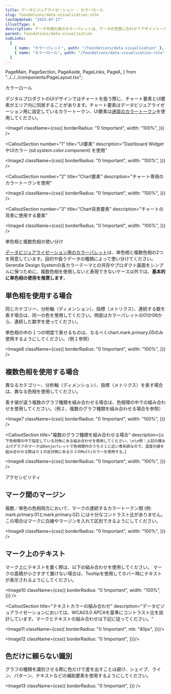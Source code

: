 ```yaml
---
title: データビジュアライゼーション - カラーロール
slug: foundations/data-visualization-role
lastUpdated: "2025-07-17"
illustType: A
description: データ可視化用のカラーパレットは、データの性質に合わせてデザイントークンの使い分けが必要です。またアクセシビリティ上の配慮も重要です。
parent: foundations/data-visualization
subLinks:
  [
    { name: "カラーパレット", path: "/foundations/data-visualization" },
    { name: "カラーロール", path: "/foundations/data-visualization-role" },
  ]
---
```


  PageMain,
  PageSection,
  PageAside,
  PageLinks,
  PageA,
} from "../../../components/PageLayout.tsx";

<PageSection>
  <PageHeadLine number={1}>カラーロール</PageHeadLine>

デジタルプロダクトのUIデザインではチャートを扱う際に、チャート要素とUI要素がエリア内に同居することがあります。チャート要素はデータビジュアライゼーション用に設定しているカラートークン、UI要素は[通常のカラートークン](/foundations/color)を使用してください。

<Image1
  className={css({
    borderRadius: "0 !important",
    width: "100%",
  })}
/>

<CalloutSection
  number="1"
  title="UI要素"
  description="Dashboard WidgetやUIカラー (sd.system.color.component) を使用"
>
  <Image2
    className={css({
      borderRadius: "0 !important",
      width: "100%",
    })}
  />
</CalloutSection>

<CalloutSection
  number="2"
  title="Chart要素"
  description="チャート専用のカラートークンを使用"
>
  <Image3
    className={css({
      borderRadius: "0 !important",
      width: "100%",
    })}
  />
</CalloutSection>

<CalloutSection
  number="3"
  title="Chart背景要素"
  description="チャートの背景に使用する要素"
>
  <Image4
    className={css({
      borderRadius: "0 !important",
      width: "100%",
    })}
  />
</CalloutSection>
</PageSection>

<PageSection>
  <PageHeadLine number={2}>単色相と複数色相の使い分け</PageHeadLine>

[データビジュアライゼーション用のカラーパレット](/foundations/data-visualization)は、単色相と複数色相の2つを用意しています。目的や扱うデータの種類によって使い分けてください。Serendie Design Systemの各カラーテーマとの共存やプロダクト画面をシンプルに保つために、複数色相を使用しないと表現できないケース以外では、**基本的に単色相の使用を推奨します**。

## 単色相を使用する場合

同じカテゴリー、分析軸（ディメンション）、指標（メトリクス）、連続する数を表す場合は、同一の色を使用してください。明度はカラーパレットの01か06から、連続した数字を使ってください。

単色相の中の１つの明度で表せるものは、なるべくchart.mark.primary.05のみ使用するようにしてください。（例１参照）

<Image6
  className={css({
    borderRadius: "0 !important",
    width: "100%",
  })}
/>

## 複数色相を使用する場合

異なるカテゴリー、分析軸（ディメンション）、指標（メトリクス）を表す場合は、異なる色相を使用してください。

表す値が違う複数のグラフ種類を組み合わせる場合は、色相環の中での組み合わせを使用してください。（例２、複数のグラフ種類を組み合わせる場合を参照）

<Image7
  className={css({
    borderRadius: "0 !important",
    width: "100%",
  })}
/>

<CalloutSection
  title="複数のグラフ種類を組み合わせる場合"
  description={`以下色相環の中で指定している対角にある組み合わせを使用してください。\n\n例：上記の積み上げグラフのマークはKonjoパレットで色相間内のうち０１に近い青系統なので、温度の値を組み合わせる際は０１の反対側にある０３のMultiカラーを使用する。`}
>
  <Image8
    className={css({
      borderRadius: "0 !important",
      width: "100%",
    })}
  />
</CalloutSection>

</PageSection>

<PageSection>
  <PageHeadLine number={3}>アクセシビリティ</PageHeadLine>

## マーク間のマージン

複数／単色の色相両方において、マークの連続するカラートークン間 (例: mark.primary.01とmark.primary.02) には十分なコントラスト比がありません。この場合はマークに白線やマージンを入れて区別できるようにしてください。

<Image9
  className={css({
    borderRadius: "0 !important",
    width: "100%",
  })}
/>

## マーク上のテキスト

マーク上にテキストを置く際は、以下の組み合わせを使用してください。
マークの面積が小さすぎて置けない場合は、Tooltipを使用してホバー時にテキストが表示されるようにしてください。

<Image10
  className={css({
    borderRadius: "0 !important",
    width: "100%",
  })}
/>

<CalloutSection
  title="テキストカラーの組み合わせ"
  description="データビジュアライゼーションにおいては、WCAG3.0 APCAを基準にコントラスト比を設計しています。マークとテキストの組み合わせは下記に従ってください。"
>
<Image11 
  className={css({
    borderRadius: "0 !important",
    mb: "40px",
  })}/>

<Image12 
  className={css({
    borderRadius: "0 !important",
  })}/>
</CalloutSection>

## 色だけに頼らない識別

グラフの種類を識別させる際に色だけで差を出すことは避け、シェイプ、ライン、パターン、テキストなどの補助要素を使用するようにしてください。

<Image13
  className={css({
    borderRadius: "0 !important",
  })}
/>

</PageSection>
